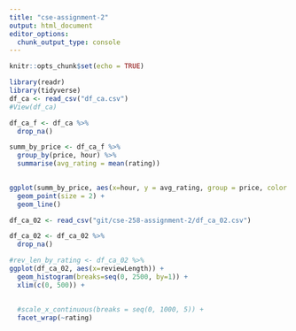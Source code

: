 ```yaml
---
title: "cse-assignment-2"
output: html_document
editor_options: 
  chunk_output_type: console
---
```


```r
knitr::opts_chunk$set(echo = TRUE)
```

```r
library(readr)
library(tidyverse)
df_ca <- read_csv("df_ca.csv")
#View(df_ca)
```

```r
df_ca_f <- df_ca %>%
  drop_na()
```

```r
summ_by_price <- df_ca_f %>%
  group_by(price, hour) %>%
  summarise(avg_rating = mean(rating))
  
```


```r
ggplot(summ_by_price, aes(x=hour, y = avg_rating, group = price, color = price)) + 
  geom_point(size = 2) + 
  geom_line()
```

```r
df_ca_02 <- read_csv("git/cse-258-assignment-2/df_ca_02.csv")

df_ca_02 <- df_ca_02 %>%
  drop_na()

```

```r
#rev_len_by_rating <- df_ca_02 %>%
ggplot(df_ca_02, aes(x=reviewLength)) + 
  geom_histogram(breaks=seq(0, 2500, by=1)) +
  xlim(c(0, 500)) + 
  
  
  #scale_x_continuous(breaks = seq(0, 1000, 5)) + 
  facet_wrap(~rating)
```

